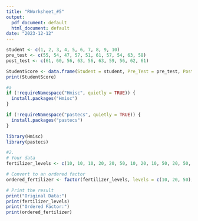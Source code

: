 ```yaml
---
title: "RWorksheet_#5"
output:
  pdf_document: default
  html_document: default
date: "2023-12-12"
---
```


```r

student <- c(1, 2, 3, 4, 5, 6, 7, 8, 9, 10)
pre_test <- c(55, 54, 47, 57, 51, 61, 57, 54, 63, 58)
post_test <- c(61, 60, 56, 63, 56, 63, 59, 56, 62, 61)

StudentScore <- data.frame(Student = student, Pre_Test = pre_test, Post_Test = post_test)
print(StudentScore)

#a
if (!requireNamespace("Hmisc", quietly = TRUE)) {
  install.packages("Hmisc")
}

if (!requireNamespace("pastecs", quietly = TRUE)) {
  install.packages("pastecs")
}

library(Hmisc)
library(pastecs)

```

```r
#2. 
# Your data
fertilizer_levels <- c(10, 10, 10, 20, 20, 50, 10, 20, 10, 50, 20, 50, 20, 10)

# Convert to an ordered factor
ordered_fertilizer <- factor(fertilizer_levels, levels = c(10, 20, 50), ordered = TRUE)

# Print the result
print("Original Data:")
print(fertilizer_levels)
print("Ordered Factor:")
print(ordered_fertilizer)

```

